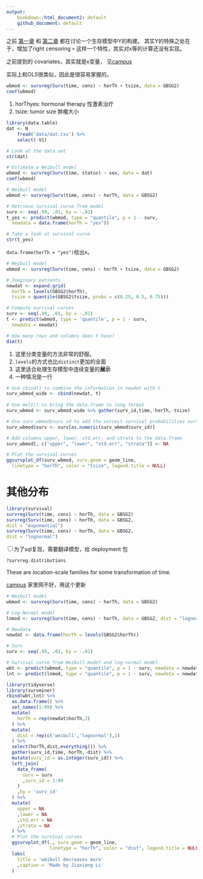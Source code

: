 ```yaml
---
output: 
    bookdown::html_document2: default
    github_document: default
---
```


之前
[第一章](ch1.md)
和
[第二章](ch2.md)
都在讨论一个生存模型中Y的构建。
其实Y的特殊之处在于，增加了right censoring `+` 这样一个特性，其实对x等的计算还没有实现。

之前提到的 covariates，其实就是x变量，
见[campus](https://campus.datacamp.com/courses/survival-analysis-in-r/the-weibull-model?ex=1)

实际上和OLS很类似，因此是很容易掌握的。

```r
wbmod <- survreg(Surv(time, cens) ~ horTh + tsize, data = GBSG2)
coef(wbmod)
```

1. horThyes: hormonal therapy 性激素治疗
1. tsize: tumor size 肿瘤大小

```r
library(data.table)
dat <- N
    fread('data/dat.csv') %>% 
    select(-V1)
```

```r
# Look at the data set
str(dat)

# Estimate a Weibull model
wbmod <- survreg(Surv(time, status) ~ sex, data = dat)
coef(wbmod)
```

```r
# Weibull model
wbmod <- survreg(Surv(time, cens) ~ horTh, data = GBSG2)

# Retrieve survival curve from model
surv <- seq(.99, .01, by = -.01)
t_yes <- predict(wbmod, type = "quantile", p = 1 - surv,
  newdata = data.frame(horTh = "yes"))

# Take a look at survival curve
str(t_yes)
```

`data.frame(horTh = "yes")`给出x。

```r
# Weibull model
wbmod <- survreg(Surv(time, cens) ~ horTh + tsize, data = GBSG2)

# Imaginary patients
newdat <- expand.grid(
  horTh = levels(GBSG2$horTh),
  tsize = quantile(GBSG2$tsize, probs = c(0.25, 0.5, 0.75)))

# Compute survival curves
surv <- seq(.99, .01, by = -.01)
t <- predict(wbmod, type = 'quantile', p = 1 - surv,
  newdata = newdat)

# How many rows and columns does t have?
dim(t)
```

1. 这里分类变量的方法非常的舒服。
1. `levels`的方式也比`distinct`更加的全面
1. 这里适合处理生存模型中连续变量的**展示**
1. 一种情况是一行

```r
# Use cbind() to combine the information in newdat with t
surv_wbmod_wide <- cbind(newdat, t)
  
# Use melt() to bring the data.frame to long format
surv_wbmod <- surv_wbmod_wide %>% gather(surv_id,time,-horTh,-tsize)

# Use surv_wbmod$surv_id to add the correct survival probabilities surv
surv_wbmod$surv <- surv[as.numeric(surv_wbmod$surv_id)]

# Add columns upper, lower, std.err, and strata to the data.frame
surv_wbmod[, c("upper", "lower", "std.err", "strata")] <- NA

# Plot the survival curves
ggsurvplot_df(surv_wbmod, surv.geom = geom_line,
  linetype = "horTh", color = "tsize", legend.title = NULL)
```

# 其他分布

```r
library(survival)
survreg(Surv(time, cens) ~ horTh, data = GBSG2)
survreg(Surv(time, cens) ~ horTh, data = GBSG2,
dist = "exponential")
survreg(Surv(time, cens) ~ horTh, data = GBSG2,
dist = "lognormal")
```

<input type="checkbox" id="checkbox1" class="styled">为了sql复现，需要翻译模型，给 deployment 包

```r
?survreg.distributions
```

These are location-scale families for some transformation of time. 

[campus](https://campus.datacamp.com/courses/survival-analysis-in-r/the-weibull-model?ex=9) 家里网不好，用这个更新

```r
# Weibull model
wbmod <- survreg(Surv(time, cens) ~ horTh, data = GBSG2)

# Log-Normal model
lnmod <- survreg(Surv(time, cens) ~ horTh, data = GBSG2, dist = "lognormal")

# Newdata
newdat <- data.frame(horTh = levels(GBSG2$horTh))

# Surv
surv <- seq(.99, .01, by = -.01)

# Survival curve from Weibull model and log-normal model
wbt <- predict(wbmod, type = "quantile", p = 1 - surv, newdata = newdat)
lnt <- predict(lnmod, type = "quantile", p = 1 - surv, newdata = newdat)
```

```r
library(tidyverse)
library(survminer)
rbind(wbt,lnt) %>% 
  as.data.frame() %>% 
  set_names(1:99) %>% 
  mutate(
    horTh = rep(newdat$horTh,2)
  ) %>% 
  mutate(
    dist = rep(c('weibull','lognormal'),2)
  ) %>% 
  select(horTh,dist,everything()) %>% 
  gather(surv_id,time,-horTh,-dist) %>% 
  mutate(surv_id = as.integer(surv_id)) %>% 
  left_join(
    data_frame(
      surv = surv
      ,surv_id = 1:99
    )
    ,by = 'surv_id'
  ) %>% 
  mutate(
    upper = NA
    ,lower = NA
    ,std.err = NA
    ,strata = NA
  ) %>% 
  # Plot the survival curves
  ggsurvplot_df(., surv.geom = geom_line, 
                linetype = "horTh", color = "dist", legend.title = NULL) +
  labs(
    title = 'weibull decreases more'
    ,caption = 'Made by Jiaxiang Li'
  )
```
